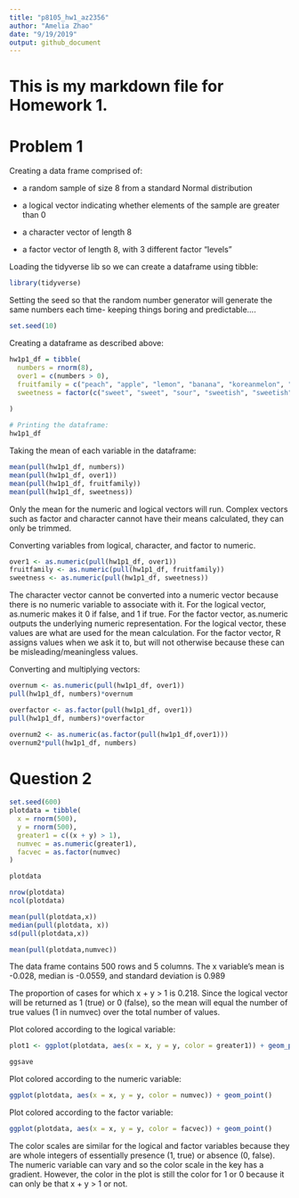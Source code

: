 ```yaml
---
title: "p8105_hw1_az2356"
author: "Amelia Zhao"
date: "9/19/2019"
output: github_document
---
```

# This is my markdown file for Homework 1.

# Problem 1

 Creating a data frame comprised of:
 
  - a random sample of size 8 from a standard Normal distribution
  
  - a logical vector indicating whether elements of the sample are greater than 0
  
  - a character vector of length 8
  
  - a factor vector of length 8, with 3 different factor "levels"
  
  
  
Loading the tidyverse lib so we can create a dataframe using tibble:
```r
library(tidyverse)
```


Setting the seed so that the random number generator will generate the same numbers each time- keeping things boring and predictable....

``` r
set.seed(10)
```

Creating a dataframe as described above:

```r
hw1p1_df = tibble(
  numbers = rnorm(8),
  over1 = c(numbers > 0),
  fruitfamily = c("peach", "apple", "lemon", "banana", "koreanmelon", "cantaloupe", "watermelon", "lime"),
  sweetness = factor(c("sweet", "sweet", "sour", "sweetish", "sweetish", "sweet", "sweet", "sour"))
  
)

# Printing the dataframe:
hw1p1_df
```


Taking the mean of each variable in the dataframe:

```r
mean(pull(hw1p1_df, numbers))
mean(pull(hw1p1_df, over1))
mean(pull(hw1p1_df, fruitfamily))
mean(pull(hw1p1_df, sweetness))

```

Only the mean for the numeric and logical vectors will run. Complex vectors such as factor and character cannot have their means calculated, they can only be trimmed. 


Converting variables from logical, character, and factor to numeric. 
```r

over1 <- as.numeric(pull(hw1p1_df, over1))
fruitfamily <- as.numeric(pull(hw1p1_df, fruitfamily))
sweetness <- as.numeric(pull(hw1p1_df, sweetness))

```
The character vector cannot be converted into a numeric vector because there is no numeric variable to associate with it. For the logical vector, as.numeric makes it 0 if false, and 1 if true. For the factor vector, as.numeric outputs the underlying numeric representation. 
For the logical vector, these values are what are used for the mean calculation. For the factor vector, R assigns values when we ask it to, but will not otherwise because these can be misleading/meaningless values. 


Converting and multiplying vectors:

```r

overnum <- as.numeric(pull(hw1p1_df, over1))
pull(hw1p1_df, numbers)*overnum

overfactor <- as.factor(pull(hw1p1_df, over1)) 
pull(hw1p1_df, numbers)*overfactor

overnum2 <- as.numeric(as.factor(pull(hw1p1_df,over1)))
overnum2*pull(hw1p1_df, numbers)

```


# Question 2


```r
set.seed(600)
plotdata = tibble(
  x = rnorm(500),
  y = rnorm(500),
  greater1 = c((x + y) > 1),
  numvec = as.numeric(greater1),
  facvec = as.factor(numvec)
)

plotdata

nrow(plotdata)
ncol(plotdata)

mean(pull(plotdata,x))
median(pull(plotdata, x))
sd(pull(plotdata,x))

mean(pull(plotdata,numvec))

```
The data frame contains 500 rows and 5 columns. 
The x variable's mean is -0.028, median is -0.0559, and standard deviation is 0.989

The proportion of cases for which x + y > 1 is 0.218. Since the logical vector will be returned as 1 (true) or 0 (false), so the mean will equal the number of true values (1 in numvec) over the total number of values. 


Plot colored according to the logical variable:
```r

plot1 <- ggplot(plotdata, aes(x = x, y = y, color = greater1)) + geom_point()

ggsave

```

Plot colored according to the numeric variable:
```r

ggplot(plotdata, aes(x = x, y = y, color = numvec)) + geom_point()

```


Plot colored according to the factor variable:
```r

ggplot(plotdata, aes(x = x, y = y, color = facvec)) + geom_point()

```


The color scales are similar for the logical and factor variables because they are whole integers of essentially presence (1, true) or absence (0, false). The numeric variable can vary and so the color scale in the key has a gradient. However, the color in the plot is still the color for 1 or 0 because it can only be that x + y > 1 or not. 





